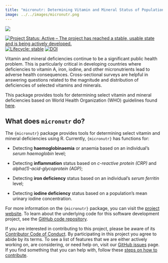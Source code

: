 ```yaml
---
title: "micronutr: Determining Vitamin and Mineral Status of Populations"
image: ../../images/micronutr.png
---
```


::: {.column-margin}

[![](../../images/micronutr.png)](https://nutriverse.io/micronutr/)

:::

[![Project Status: Active – The project has reached a stable, usable state and is being actively developed.](https://www.repostatus.org/badges/latest/active.svg)](https://www.repostatus.org/#active)
[![Lifecycle: stable](https://img.shields.io/badge/lifecycle-stable-brightgreen.svg)](https://lifecycle.r-lib.org/articles/stages.html#stable)
[![DOI](https://zenodo.org/badge/584725138.svg)](https://zenodo.org/badge/latestdoi/584725138)


Vitamin and mineral deficiencies continue to be a significant public health problem. This is particularly critical in developing countries where deficiencies to vitamin A, iron, iodine, and other micronutrients lead to adverse health consequences. Cross-sectional surveys are helpful in answering questions related to the magnitude and distribution of deficiencies of selected vitamins and minerals.

This package provides tools for determining select vitamin and mineral deficiencies based on World Health Organization (WHO) guidelines found [here](https://www.who.int/teams/nutrition-and-food-safety/databases/vitamin-and-mineral-nutrition-information-system).

## What does `micronutr` do?

The `{micronutr}` package provides tools for determining select vitamin and mineral deficiencies using R. Currently, `{micronutr}` has functions for:

* Detecting **haemoglobinaemia** or anaemia based on an individual's *serum haemoglobin* level;

* Detecting **inflammation** status based on *c-reactive protein (CRP)* and *alpha(1)-acid-glycoprotein (AGP)*;

* Detecting **iron deficiency** status based on an individual's *serum ferritin* level;

* Detecting **iodine deficiency** status based on a population's mean urinary iodine concentration.

For more information on the `{micronutr}` package, you can visit the [project website](https://nutriverse.io/micronutr/). To learn about the underlying code for this software development project, see the [GitHub code repository](https://github.com/nutriverse/micronutr).

If you are interested in contributing to this project, please be aware of its [Contributor Code of Conduct](https://nutriverse.io/micronutr/CODE_OF_CONDUCT.html). By participating in this project you agree to abide by its terms. To see a list of features that we are either actively working on, are considering, or need help on, visit our [GitHub issues](https://github.com/nutriverse/micronutr/issues) page. If you find something that you can help with, follow these [steps on how to contribute](https://nutriverse.io/micronutr/CONTRIBUTING.html).
